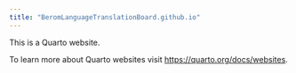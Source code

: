 ```yaml
---
title: "BeromLanguageTranslationBoard.github.io"
---
```


This is a Quarto website.

To learn more about Quarto websites visit <https://quarto.org/docs/websites>.
